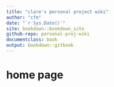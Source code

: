 ```yaml
--- 
title: "clare's personal project wiki"
author: "cfm"
date: "`r Sys.Date()`"
site: bookdown::bookdown_site
github-repo: personal-proj-wiki
documentclass: book
output: bookdown::gitbook
---
```


# home page 

<!-- rmd_files: -->
<!--   html: ["index.Rmd", "abstract.Rmd", "intro.Rmd"] -->
<!--   latex: ["abstract.Rmd", "intro.Rmd"] -->
